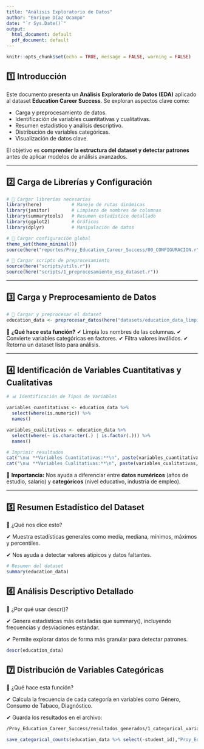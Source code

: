 ```yaml
---
title: "Análisis Exploratorio de Datos"
author: "Enrique Díaz Ocampo"
date: "`r Sys.Date()`"
output:
  html_document: default
  pdf_document: default
---
```


```r
knitr::opts_chunk$set(echo = TRUE, message = FALSE, warning = FALSE)
```

## 1️⃣ **Introducción**
Este documento presenta un **Análisis Exploratorio de Datos (EDA)** aplicado al dataset **Education Career Success**.
Se exploran aspectos clave como:

- Carga y preprocesamiento de datos.
- Identificación de variables cuantitativas y cualitativas.
- Resumen estadístico y análisis descriptivo.
- Distribución de variables categóricas.
- Visualización de datos clave.

El objetivo es **comprender la estructura del dataset y detectar patrones** antes de aplicar modelos de análisis avanzados.

---

## 2️⃣ **Carga de Librerías y Configuración**
```r
# 📌 Cargar librerías necesarias
library(here)           # Manejo de rutas dinámicas
library(janitor)        # Limpieza de nombres de columnas
library(summarytools)   # Resumen estadístico detallado
library(ggplot2)        # Gráficos
library(dplyr)          # Manipulación de datos

# 📌 Cargar configuración global
theme_set(theme_minimal())
source(here("reportes/Proy_Education_Career_Success/00_CONFIGURACION.r"))

# 📌 Cargar scripts de preprocesamiento
source(here("scripts/utils.r"))
source(here("scripts/1_preprocesamiento_esp_dataset.r"))
```

---

## 3️⃣ **Carga y Preprocesamiento de Datos**
```r
# 📌 Cargar y preprocesar el dataset
education_data <- preprocesar_datos(here("datasets/education_data_limpio.csv"), "Education Career Success")
```
📌 **¿Qué hace esta función?**
✔ Limpia los nombres de las columnas.
✔ Convierte variables categóricas en factores.
✔ Filtra valores inválidos.
✔ Retorna un dataset listo para análisis.

---

## 4️⃣ **Identificación de Variables Cuantitativas y Cualitativas**
```r
# 📊 Identificación de Tipos de Variables

variables_cuantitativas <- education_data %>%
  select(where(is.numeric)) %>%
  names()

variables_cualitativas <- education_data %>%
  select(where(~ is.character(.) | is.factor(.))) %>%
  names()

# Imprimir resultados
cat("\n📊 **Variables Cuantitativas:**\n", paste(variables_cuantitativas, collapse = ", "), "\n")
cat("\n📊 **Variables Cualitativas:**\n", paste(variables_cualitativas, collapse = ", "), "\n")
```
📌 **Importancia:** Nos ayuda a diferenciar entre **datos numéricos** (años de estudio, salario) y **categóricos** (nivel educativo, industria de empleo).

---

## 5️⃣ Resumen Estadístico del Dataset

📌 ¿Qué nos dice esto?

✔ Muestra estadísticas generales como media, mediana, mínimos, máximos y percentiles.

✔ Nos ayuda a detectar valores atípicos y datos faltantes.

```r
# Resumen del dataset
summary(education_data)
```

## 6️⃣ Análisis Descriptivo Detallado

📌 ¿Por qué usar descr()?

✔ Genera estadísticas más detalladas que summary(), incluyendo frecuencias y desviaciones estándar.

✔ Permite explorar datos de forma más granular para detectar patrones.

```r
descr(education_data) 
```

## 7️⃣ Distribución de Variables Categóricas

📌 ¿Qué hace esta función?

✔ Calcula la frecuencia de cada categoría en variables como Género, Consumo de Tabaco, Diagnóstico.

✔ Guarda los resultados en el archivo:

```bash
/Proy_Education_Career_Success/resultados_generados/1_categorical_variable_counts.txt
```

```r
save_categorical_counts(education_data %>% select(-student_id),"Proy_Education_Career_Success")
```

